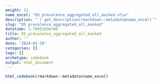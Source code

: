 ```yaml
---
weight: 12
name_excel: "D5_prevalence_aggregated_all_masked.xlsx"
description: "`r get_description(rmarkdown::metadata$name_excel)`"
slug: "D5_prevalence_aggregated_all_masked"
datetime: 1.7065269e+09
title: D5_prevalence_aggregated_all_masked
author: ''
date: '2024-01-29'
categories: []
tags: []
archetype: codebook
output: html_document
---
```


```r
html_codebook(rmarkdown::metadata$name_excel)
```
